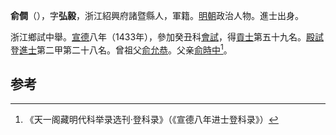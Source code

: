 '''俞僴'''（{{bd|1403年||？}}），字'''弘毅'''，浙江紹興府諸暨縣人，軍籍。[[明朝|明朝]]政治人物。進士出身。

浙江鄉試中舉。[[宣德|宣德]]八年（1433年），參加癸丑科[[會試|會試]]，得[[貢士|貢士]]第五十九名。[[殿試|殿試]]登[[進士|進士]]第二甲第二十八名。曾祖父[[俞允恭|俞允恭]]。父亲[[俞時中|俞時中]]<ref>《天一阁藏明代科举录选刊·登科录》（《宣德八年进士登科录》）</ref>。

==参考==
{{reflist}}
{{明朝人物小作品}}
{{宣德八年癸丑科殿試金榜}}